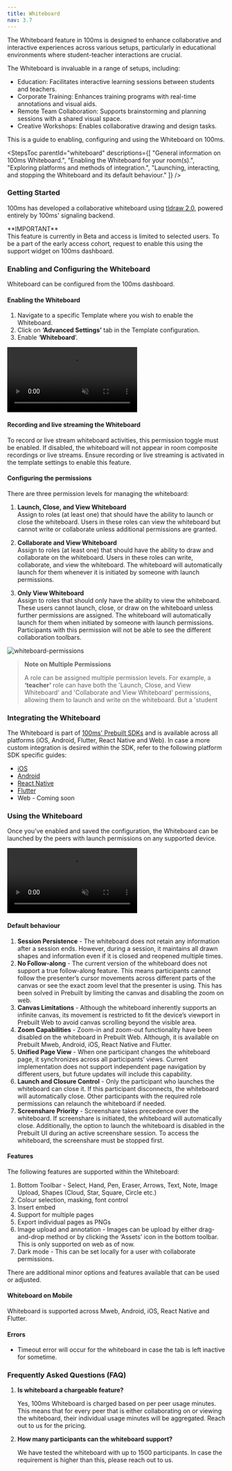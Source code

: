```yaml
---
title: Whiteboard
nav: 3.7
---
```


The Whiteboard feature in 100ms is designed to enhance collaborative and interactive experiences across various setups, particularly in educational environments where student-teacher interactions are crucial. 

The Whiteboard is invaluable in a range of setups, including:
- Education: Facilitates interactive learning sessions between students and teachers.
- Corporate Training: Enhances training programs with real-time annotations and visual aids.
- Remote Team Collaboration: Supports brainstorming and planning sessions with a shared visual space.
- Creative Workshops: Enables collaborative drawing and design tasks.

This is a guide to enabling, configuring and using the Whiteboard on 100ms.

<StepsToc
    parentId="whiteboard"
    descriptions={[
        "General information on 100ms Whiteboard.",
        "Enabling the Whiteboard for your room(s).",
        "Exploring platforms and methods of integration.",
        "Launching, interacting, and stopping the Whiteboard and its default behaviour."
    ]}
/>

<StepsContainer id="whiteboard">

### Getting Started

100ms has developed a collaborative whiteboard using [tldraw 2.0](https://tldraw.dev/), powered entirely by 100ms' signaling backend.

<Note type='warning'>
**IMPORTANT** <br/>
This feature is currently in Beta and access is limited to selected users. To be a part of the early access cohort, request to enable this using the support widget on 100ms dashboard.
</Note>

### Enabling and Configuring the Whiteboard

Whiteboard can be configured from the 100ms dashboard.

#### Enabling the Whiteboard

1. Navigate to a specific Template where you wish to enable the Whiteboard.
2. Click on **‘Advanced Settings’** tab in the Template configuration.
3. Enable ‘**Whiteboard**’.

<video loop="true" autoplay="autoPlay" controls="false" id="vid" muted>
    <source src="/docs/docs/v2/whiteboard/enable-whiteboard-config.mp4" type="video/mp4" />
</video>

#### Recording and live streaming the Whiteboard

To record or live stream whiteboard activities, this permission toggle must be enabled. If disabled, the whiteboard will not appear in room composite recordings or live streams. Ensure recording or live streaming is activated in the template settings to enable this feature.

#### Configuring the permissions

There are three permission levels for managing the whiteboard:

1. **Launch, Close, and View Whiteboard**  
   Assign to roles (at least one) that should have the ability to launch or close the whiteboard. Users in these roles can view the whiteboard but cannot write or collaborate unless additional permissions are granted.

2. **Collaborate and View Whiteboard**  
   Assign to roles (at least one) that should have the ability to draw and collaborate on the whiteboard. Users in these roles can write, collaborate, and view the whiteboard. The whiteboard will automatically launch for them whenever it is initiated by someone with launch permissions.

3. **Only View Whiteboard**  
   Assign to roles that should only have the ability to view the whiteboard. These users cannot launch, close, or draw on the whiteboard unless further permissions are assigned. The whiteboard will automatically launch for them when initiated by someone with launch permissions. Participants with this permission will not be able to see the different collaboration toolbars.

![whiteboard-permissions](/docs/v2/whiteboard/whiteboard-config-permissions.png)

> **Note on Multiple Permissions**
>
> A role can be assigned multiple permission levels. For example, a **‘teacher’** role can have both the 'Launch, Close, and View Whiteboard' and 'Collaborate and View Whiteboard' permissions, allowing them to launch and write on the whiteboard. But a 'student
>

### Integrating the Whiteboard
The Whiteboard is part of [100ms' Prebuilt SDKs](/prebuilt/v2/prebuilt/quickstart#embed-as-component) and is available across all platforms (iOS, Android, Flutter, React Native and Web). In case a more custom integration is desired within the SDK, refer to the following platform SDK specific guides:
- [iOS](/ios/v2/how-to-guides/set-up-video-conferencing/whiteboard)
- [Android](/android/v2/how-to-guides/extend-capabilities/whiteboard)
- [React Native](/react-native/v2/how-to-guides/extend-capabilities/whiteboard)
- [Flutter](/flutter/v2/how-to-guides/extend-capabilities/whiteboard)
- Web - Coming soon

### Using the Whiteboard
Once you’ve enabled and saved the configuration, the Whiteboard can be launched by the peers with launch permissions on any supported device.

<video loop="true" autoplay="autoPlay" controls="false" id="vid" muted>
    <source src="/docs/docs/v2/whiteboard/launch-whiteboard.mp4" type="video/mp4" />
</video>

#### Default behaviour
1. **Session Persistence** - The whiteboard does not retain any information after a session ends. However, during a session, it maintains all drawn shapes and information even if it is closed and reopened multiple times.
2. **No Follow-along** - The current version of the whiteboard does not support a true follow-along feature. This means participants cannot follow the presenter’s cursor movements across different parts of the canvas or see the exact zoom level that the presenter is using. This has been solved in Prebuilt by limiting the canvas and disabling the zoom on web.
3. **Canvas Limitations** - Although the whiteboard inherently supports an infinite canvas, its movement is restricted to fit the device’s viewport in Prebuilt Web to avoid canvas scrolling beyond the visible area.
4. **Zoom Capabilities** - Zoom-in and zoom-out functionality have been disabled on the whiteboard in Prebuilt Web. Although, it is available on Prebuilt Mweb, Android, iOS, React Native and Flutter.
5. **Unified Page View** - When one participant changes the whiteboard page, it synchronizes across all participants’ views. Current implementation does not support independent page navigation by different users, but future updates will include this capability.
6. **Launch and Closure Control** - Only the participant who launches the whiteboard can close it. If this participant disconnects, the whiteboard will automatically close. Other participants with the required role permissions can relaunch the whiteboard if needed.
7. **Screenshare Priority** - Screenshare takes precedence over the whiteboard. If screenshare is initiated, the whiteboard will automatically close. Additionally, the option to launch the whiteboard is disabled in the Prebuilt UI during an active screenshare session. To access the whiteboard, the screenshare must be stopped first.

#### Features
The following features are supported within the Whiteboard:
1. Bottom Toolbar - Select, Hand, Pen, Eraser, Arrows, Text, Note, Image Upload, Shapes (Cloud, Star, Square, Circle etc.)
2. Colour selection, masking, font control
3. Insert embed 
4. Support for multiple pages
5. Export individual pages as PNGs
6. Image upload and annotation - Images can be upload by either drag-and-drop method or by clicking the ‘Assets’ icon in the bottom toolbar. This is only supported on web as of now.
7. Dark mode - This can be set locally for a user with collaborate permissions.

There are additional minor options and features available that can be used or adjusted.

#### Whiteboard on Mobile
Whiteboard is supported across Mweb, Android, iOS, React Native and Flutter.

#### Errors
- Timeout error will occur for the whiteboard in case the tab is left inactive for sometime.

</StepsContainer>


### Frequently Asked Questions (FAQ)

1. **Is whiteboard a chargeable feature?**
    
    Yes, 100ms Whiteboard is charged based on per peer usage minutes. This means that for every peer that is either collaborating on or viewing the whiteboard, their individual usage minutes will be aggregated. Reach out to us for the pricing.

2. **How many participants can the whiteboard support?**
    
    We have tested the whiteboard with up to 1500 participants. In case the requirement is higher than this, please reach out to us.
